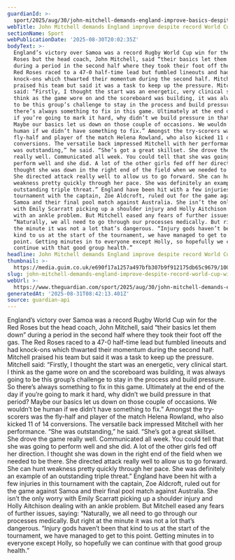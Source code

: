 ```yaml
---
guardianId: >-
  sport/2025/aug/30/john-mitchell-demands-england-improve-basics-despite-record-world-cup-win-over-samoa
webTitle: John Mitchell demands England improve despite record World Cup win over Samoa
sectionName: Sport
webPublicationDate: '2025-08-30T20:02:35Z'
bodyText: >-
  England’s victory over Samoa was a record Rugby World Cup win for the Red
  Roses but the head coach, John Mitchell, said “their basics let them down”
  during a period in the second half where they took their foot off the gas. The
  Red Roses raced to a 47-0 half-time lead but fumbled lineouts and had
  knock-ons which thwarted their momentum during the second half. Mitchell
  praised his team but said it was a task to keep up the pressure. Mitchell
  said: “Firstly, I thought the start was an energetic, very clinical start. I
  think as the game wore on and the scoreboard was building, it was always going
  to be this group’s challenge to stay in the process and build pressure. So
  there’s always something to fix in this game. Ultimately at the end of the day
  if you’re going to mark it hard, why didn’t we build pressure in that period?
  Maybe our basics let us down on those couple of occasions. We wouldn’t be
  human if we didn’t have something to fix.” Amongst the try-scorers was the
  fly-half and player of the match Helena Rowland, who also kicked 11 of 14
  conversions. The versatile back impressed Mitchell with her performance. “She
  was outstanding,” he said. “She’s got a great skillset. She drove the game
  really well. Communicated all week. You could tell that she was going to
  perform well and she did. A lot of the other girls fed off her direction. I
  thought she was down in the right end of the field when we needed to be there.
  She directed attack really well to allow us to go forward. She can hunt
  weakness pretty quickly through her pace. She was definitely an example of an
  outstanding triple threat.” England have been hit with a few injuries in this
  tournament with the captain, Zoe Aldcroft, ruled out for the game against
  Samoa and their final pool match against Australia. She isn’t the only worry
  with Emily Scarratt picking up a shoulder injury and Holly Aitchison dealing
  with an ankle problem. But Mitchell eased any fears of further issues, saying:
  “Naturally, we all need to go through our processes medically. But right at
  the minute it was not a lot that’s dangerous. “Injury gods haven’t been that
  kind to us at the start of the tournament, we have managed to get to this
  point. Getting minutes in to everyone except Holly, so hopefully we can
  continue with that good group health.”
headline: John Mitchell demands England improve despite record World Cup win over Samoa
thumbnail: >-
  https://media.guim.co.uk/e690f17a1257a497bfb307b9f912175db65c9679/1000_0_5000_4000/500.jpg
slug: john-mitchell-demands-england-improve-despite-record-world-cup-win-over-samoa
webUrl: >-
  https://www.theguardian.com/sport/2025/aug/30/john-mitchell-demands-england-improve-basics-despite-record-world-cup-win-over-samoa
generatedAt: '2025-08-31T08:42:13.401Z'
source: guardian-api
---
```

England’s victory over Samoa was a record Rugby World Cup win for the Red Roses but the head coach, John Mitchell, said “their basics let them down” during a period in the second half where they took their foot off the gas. The Red Roses raced to a 47-0 half-time lead but fumbled lineouts and had knock-ons which thwarted their momentum during the second half. Mitchell praised his team but said it was a task to keep up the pressure. Mitchell said: “Firstly, I thought the start was an energetic, very clinical start. I think as the game wore on and the scoreboard was building, it was always going to be this group’s challenge to stay in the process and build pressure. So there’s always something to fix in this game. Ultimately at the end of the day if you’re going to mark it hard, why didn’t we build pressure in that period? Maybe our basics let us down on those couple of occasions. We wouldn’t be human if we didn’t have something to fix.” Amongst the try-scorers was the fly-half and player of the match Helena Rowland, who also kicked 11 of 14 conversions. The versatile back impressed Mitchell with her performance. “She was outstanding,” he said. “She’s got a great skillset. She drove the game really well. Communicated all week. You could tell that she was going to perform well and she did. A lot of the other girls fed off her direction. I thought she was down in the right end of the field when we needed to be there. She directed attack really well to allow us to go forward. She can hunt weakness pretty quickly through her pace. She was definitely an example of an outstanding triple threat.” England have been hit with a few injuries in this tournament with the captain, Zoe Aldcroft, ruled out for the game against Samoa and their final pool match against Australia. She isn’t the only worry with Emily Scarratt picking up a shoulder injury and Holly Aitchison dealing with an ankle problem. But Mitchell eased any fears of further issues, saying: “Naturally, we all need to go through our processes medically. But right at the minute it was not a lot that’s dangerous. “Injury gods haven’t been that kind to us at the start of the tournament, we have managed to get to this point. Getting minutes in to everyone except Holly, so hopefully we can continue with that good group health.”
